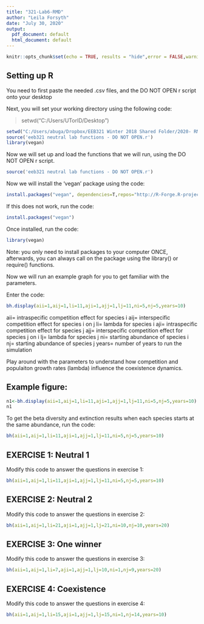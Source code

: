 ---
title: "321-Lab6-RMD"
author: "Leila Forsyth"
date: "July 30, 2020"
output:
  pdf_document: default
  html_document: default
---

```{r setup, include=FALSE}
knitr::opts_chunk$set(echo = TRUE, results = "hide",error = FALSE,warning = FALSE,message = FALSE)
```


## Setting up R
You need to first paste the needed .csv files, and the DO NOT OPEN r script onto your desktop

Next, you will set your working directory using the following code:

> setwd("C:/Users/UTorID/Desktop") 

```{r, set working directory, include=FALSE,echo=FALSE}
setwd("C:/Users/abuga/Dropbox/EEB321 Winter 2018 Shared Folder/2020- RMD Course development/Lab 6 Neutral Theory -check Emma") 
source('eeb321 neutral lab functions - DO NOT OPEN.r')
library(vegan)
```


Now we will set up and load the functions that we will run, using the DO NOT OPEN r script.
```{r}
source('eeb321 neutral lab functions - DO NOT OPEN.r')
```

Now we will install the 'vegan' package using the code:
```{r}
install.packages("vegan", dependencies=T,repos="http://R-Forge.R-project.org")
```

If this does not work, run the code:
```{r}
install.packages("vegan")
```

Once installed, run the code:
```{r}
library(vegan)
```


Note: you only need to install packages to your computer ONCE, afterwards, you can always call on the package using the library() or require() functions.

Now we will run an example graph for you to get familiar with the parameters.

Enter the code:
```{r}
bh.display(aii=1,aij=1,li=11,aji=1,ajj=1,lj=11,ni=5,nj=5,years=10)
```

aii= intraspecific competition effect for species i
aij= interspecific competition effect for species i on j
li= lambda for species i
aji= intraspecific competition effect for species j
ajj= interspecific competition effect for species j on i
lj= lambda for species j
ni= starting abundance of species i
nj= starting abundance of species j
years= number of years to run the simulation

Play around with the parameters to understand how competition and populaiton growth rates (lambda) influence the coexistence dynamics.

## Example figure:
```{r, example figure,fig.show=TRUE}
n1<-bh.display(aii=1,aij=1,li=11,aji=1,ajj=1,lj=11,ni=5,nj=5,years=10)
n1
```


To get the beta diversity and extinction results when each species starts at the same abundance, run the code:

```{r}
bh(aii=1,aij=1,li=11,aji=1,ajj=1,lj=11,ni=5,nj=5,years=10) 
```


## EXERCISE 1: Neutral 1

Modify this code to answer the questions in exercise 1:

```{r}
bh(aii=1,aij=1,li=11,aji=1,ajj=1,lj=11,ni=5,nj=5,years=10) 
```

## EXERCISE 2: Neutral 2

Modify this code to answer the questions in exercise 2:

```{r}
bh(aii=1,aij=1,li=21,aji=1,ajj=1,lj=21,ni=10,nj=10,years=20)
```


## EXERCISE 3: One winner

Modify this code to answer the questions in exercise 3:

```{r}
bh(aii=1,aij=1,li=7,aji=1,ajj=1,lj=10,ni=1,nj=9,years=20)
```

## EXERCISE 4: Coexistence 

Modify this code to answer the questions in exercise 4:

```{r}
bh(aii=1,aij=1,li=15,aji=1,ajj=1,lj=15,ni=1,nj=14,years=10)
```



